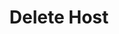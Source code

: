 ---
title: "Delete Host"
openapi: "DELETE /api/v2/hosts/{name}"
sidebarTitle: "Delete Host"
description: " This endpoint provides a command to delete an existing host for a domain."
---